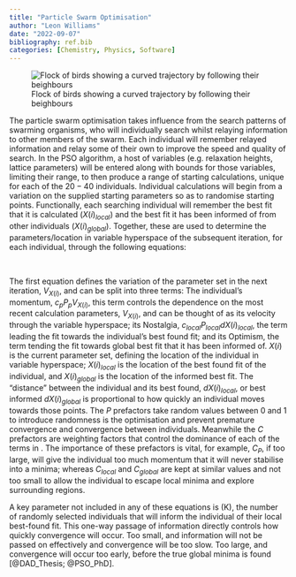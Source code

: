 ```yaml
---
title: "Particle Swarm Optimisation"
author: "Leon Williams"
date: "2022-09-07"
bibliography: ref.bib
categories: [Chemistry, Physics, Software]
---
```

![Flock of birds showing a curved trajectory by following their beighbours](/posts/PSO/Flock-of-birds.jpg)

:::{.cleanbox}
The particle swarm optimisation takes influence from the search patterns of swarming organisms, who will individually search whilst relaying information to other members of the swarm. Each individual will remember relayed information and relay some of their own to improve the speed and quality of search. In the PSO algorithm, a host of variables (e.g. relaxation heights, lattice parameters) will be entered along with bounds for those variables, limiting their range, to then produce a range of starting calculations, unique for each of the $20-40$ individuals. Individual calculations will begin from a variation on the supplied starting parameters so as to randomise starting points. Functionally, each searching individual will remember the best fit that it is calculated ($X(i)_{local}$) and the best fit it has been informed of from other individuals ($X(i)_{global}$). Together, these are used to determine the parameters/location in variable hyperspace of the subsequent iteration, for each individual, through the following equations:
:::
\begin{equation}\label{PSO_primary}
    V_{X(i)} = c_p P_p V_{X(i)} + c_{local} P_{local} dX(i)_{local} + c_{global}P_{global}dX(i)_{global}
\end{equation}
<br/>
\begin{equation}\label{PSO_local_param}
    dX(i)_{local}=X(i)_{local}-X(i),
\end{equation}

\begin{equation}\label{PSO_global_param}
    dX(i)_{global}=X(i)_{global}-X(i),
\end{equation}

:::{.cleanbox}
The first equation defines the variation of the parameter set in the next iteration, $V_{X(i)}$, and can be split into three terms: The individual's momentum, $c_pP_pV_{X(i)}$, this term controls the dependence on the most recent calculation parameters, $V_{X(i)}$, and can be thought of as its velocity through the variable hyperspace; its Nostalgia, $c_{local}P_{local}dX(i)_{local}$, the term leading the fit towards the individual's best found fit; and its Optimism, the term tending the fit towards global best fit that it has been informed of. $X(i)$ is the current parameter set, defining the location of the individual in variable hyperspace; $X(i)_{local}$ is the location of the best found fit of the individual, and $X(i)_{global}$ is the location of the informed best fit. The "distance" between the individual and its best found, $dX(i)_{local}$, or best informed $dX(i)_{global}$ is proportional to how quickly an individual moves towards those points. The $P$ prefactors take random values between 0 and 1 to introduce randomness is the optimisation and prevent premature convergence and convergence between individuals. Meanwhile the $C$ prefactors are weighting factors that control the dominance of each of the terms in \textbf{Equation \ref{PSO_primary}}. The importance of these prefactors is vital, for example, $C_P$, if too large, will give the individual too much momentum that it will never stabilise into a minima; whereas $C_{local}$ and $C_{global}$ are kept at similar values and not too small to allow the individual to escape local minima and explore surrounding regions.

A key parameter not included in any of these equations is \(K\), the number of randomly selected individuals that will inform the individual of their local best-found fit. This one-way passage of information directly controls how quickly convergence will occur. Too small, and information will not be passed on effectively and convergence will be too slow. Too large, and convergence will occur too early, before the true global minima is found [@DAD_Thesis; @PSO_PhD].
:::
